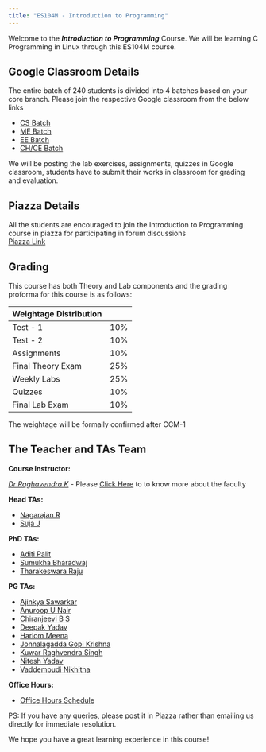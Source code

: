 ```yaml
---
title: "ES104M - Introduction to Programming"
---
```


Welcome to the *__Introduction to Programming__* Course. We will be learning C Programming in Linux through this ES104M course.

## Google Classroom Details
The entire batch of 240 students is divided into 4 batches based on your core branch. Please join the respective Google classroom from the below links  

-  [CS Batch](https://classroom.google.com)     
-  [ME Batch](https://classroom.google.com)     
-  [EE Batch](https://classroom.google.com)     
-  [CH/CE Batch](https://classroom.google.com)        

We will be posting the lab exercises, assignments, quizzes in Google classroom, students have to submit their works in classroom for grading and evaluation.

## Piazza Details
All the students are encouraged to join the Introduction to Programming course in piazza for participating in forum discussions    
[Piazza Link](https://piazza.com)

## Grading

This course has both Theory and Lab components and the grading proforma for this course is as follows:

|Weightage Distribution||
|------|------|
|Test - 1 | 10%|
|Test - 2 | 10%|
|Assignments | 10%|
|Final Theory Exam | 25%|
|Weekly Labs | 25%|
|Quizzes | 10%|
|Final Lab Exam | 10%|

The weightage will be formally confirmed after CCM-1



## The Teacher and TAs Team

__Course Instructor:__

*[Dr Raghavendra K](mailto:raghavendra@iittp.ac.in)* - Please [Click Here](https://iittp.ac.in/dr-raghavendra-kanakagiri) to to know more about the faculty

__Head TAs:__    

- [Nagarajan R](mailto:nagarajan@iittp.ac.in) 
- [Suja J](mailto:sujavalan@iittp.ac.in)

__PhD TAs:__ 

- [Aditi Palit](mailto:cs21d001@iittp.ac.in) 
- [Sumukha Bharadwaj](mailto:cs21d003@iittp.ac.in)
- [Tharakeswara Raju](mailto:cs19d503@iittp.ac.in)

__PG TAs:__

- [Ajinkya Sawarkar](cs23s501@iittp.ac.in)
- [Anuroop U Nair](cs23m102@iittp.ac.in)
- [Chiranjeevi B S](cs23m104@iittp.ac.in)
- [Deepak Yadav](cs23m105@iittp.ac.in)
- [Hariom Meena](cs23m106@iittp.ac.in)
- [Jonnalagadda Gopi Krishna](cs23m107@iittp.ac.in)
- [Kuwar Raghvendra Singh](cs23m108@iittp.ac.in)
- [Nitesh Yadav](cs23m110@iittp.ac.in)
- [Vaddempudi Nikhitha](cs23m117@iittp.ac.in)

__Office Hours:__

-  [Office Hours Schedule](link-to-office-hours)


PS: If you have any queries, please post it in Piazza rather than emailing us directly for immediate resolution.

We hope you have a great learning experience in this course!





